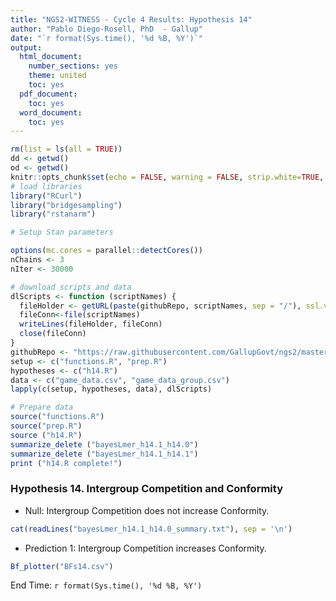 ---
title: "NGS2-WITNESS - Cycle 4 Results: Hypothesis 14"
author: "Pablo Diego-Rosell, PhD  - Gallup"
date: "`r format(Sys.time(), '%d %B, %Y')`"
output:
  html_document:
    number_sections: yes
    theme: united
    toc: yes
  pdf_document:
    toc: yes
  word_document:
    toc: yes
---

```{r setup, include=FALSE}
rm(list = ls(all = TRUE))
dd <- getwd()
od <- getwd()
knitr::opts_chunk$set(echo = FALSE, warning = FALSE, strip.white=TRUE, tidy=TRUE)
# load libraries
library("RCurl")
library("bridgesampling")
library("rstanarm")

# Setup Stan parameters

options(mc.cores = parallel::detectCores())
nChains <- 3
nIter <- 30000

# download scripts and data
dlScripts <- function (scriptNames) {
  fileHolder <- getURL(paste(githubRepo, scriptNames, sep = "/"), ssl.verifypeer = FALSE)
  fileConn<-file(scriptNames)
  writeLines(fileHolder, fileConn)
  close(fileConn)
}
githubRepo <- "https://raw.githubusercontent.com/GallupGovt/ngs2/master/cycle4/Boomtown/Analysis"
setup <- c("functions.R", "prep.R")
hypotheses <- c("h14.R")
data <- c("game_data.csv", "game_data_group.csv")
lapply(c(setup, hypotheses, data), dlScripts)

# Prepare data
source("functions.R")
source("prep.R")
source ("h14.R")
summarize_delete ("bayesLmer_h14.1_h14.0")
summarize_delete ("bayesLmer_h14.1_h14.1")
print ("h14.R complete!")
```
### Hypothesis 14. Intergroup Competition and Conformity


- Null: Intergroup Competition does not increase Conformity.

```{r comment=''}
cat(readLines("bayesLmer_h14.1_h14.0_summary.txt"), sep = '\n')
```
- Prediction 1: Intergroup Competition increases Conformity.

```{r, fig.hold='hold', out.width = "50%"}
Bf_plotter("BFs14.csv")
```

End Time: `r format(Sys.time(), '%d %B, %Y')`

<br />
<br />
<br />